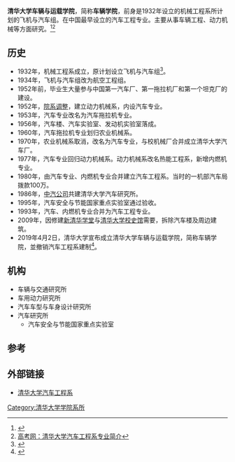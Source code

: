 {{Infobox University Department
 |名称              = 清华大学车辆与运载学院
 |其他名称        = chool of Vehicle and Mobility, Tsinghua University
 |徽标              =
 |徽标说明        =
 |隶属              =[[清华大学|清华大学]][[清华大学机械工程学院|机械工程学院]]
 |建立时间        =1980年
 |关闭时间        =
 |类型              =系
 |下属              =
 |主管官员        =
 |主席              =
 |党委书记        =
 |院长              =
 |系主任           =[[李克强_(教授)|李克强]]
 |所长              =
 |部长              =
 |主任              =
 |头衔              =
 |头衔人名        =
 |教师              =
 |员工              =
 |学生              =
 |本科生           =
 |研究生           =
 |博士生           =
 |其他学生        =
 |地址              = {{CHN}}[[北京市|北京市]][[海淀区|海淀区]][[清华园|清华园]]
 |国家              =
 |省                 =
 |市                 =
 |坐标              =
 |网址              =http://dae.tsinghua.edu.cn/
 |标志              =
 |脚注              =
}}
'''清华大学车辆与运载学院'''，简称'''车辆学院'''，前身是1932年设立的机械工程系所计划的飞机与汽车组。在中国最早设立的汽车工程专业。主要从事车辆工程、动力机械等方面研究。<ref>{{Cite web |url=http://dae.tsinghua.edu.cn/index.php?id=111 |title=清华大学汽车工程系：本系综述 |access-date=2010-10-02 |archive-url=https://web.archive.org/web/20100428003917/http://dae.tsinghua.edu.cn/index.php?id=111 |archive-date=2010-04-28 |dead-url=yes }}</ref><ref>[http://gaokao.eduu.com/e/20090424/4b8bc9f10e961.shtml 高考网：清华大学汽车工程系专业简介]</ref>

== 历史 ==
*1932年，机械工程系成立，原计划设立飞机与汽车组<ref>{{Cite web |url=http://dae.tsinghua.edu.cn/index.php?id=112 |title=清华大学汽车工程系历史沿革 |access-date=2010-10-02 |archive-url=https://web.archive.org/web/20100428003922/http://dae.tsinghua.edu.cn/index.php?id=112 |archive-date=2010-04-28 |dead-url=yes }}</ref>。
*1934年，飞机与汽车组改为航空工程组。
*1952年前，毕业生大量参与中国第一汽车厂、第一拖拉机厂和第一个坦克厂的建设。
*1952年，[[院系调整|院系调整]]，建立动力机械系，内设汽车专业。
*1953年，汽车专业改名为汽车拖拉机专业。
*1956年，汽车楼、汽车实验室、发动机实验室落成。
*1960年，汽车拖拉机专业划归农业机械系。
*1970年，农业机械系取消，改名为汽车专业，与校机械厂合并成立清华大学汽车厂。
*1977年，汽车专业回归动力机械系。动力机械系改名热能工程系，新增内燃机专业。
*1980年，由汽车专业、内燃机专业合并建立汽车工程系。当时的一机部汽车局拨款100万。
*1986年，[[中汽公司|中汽公司]]共建清华大学汽车研究所。
*1995年，汽车安全与节能国家重点实验室通过验收。
*1993年，汽车、内燃机专业合并为汽车工程专业。
*2009年，因修建[[新清华学堂|新清华学堂]]与[[清华大学校史馆|清华大学校史馆]]需要，拆除汽车楼及周边建筑。
*2019年4月2日，清华大学宣布成立清华大学车辆与运载学院，简称车辆学院，並撤销汽车工程系建制<ref>{{Cite web|url=http://www.xinhuanet.com/auto/2019-04/04/c_1124325830.htm|work=新华网|accessdate=2019-04-05|author=刘牧平|date=2019-04-04|title=清华大学成立车辆与运载学院|archiveurl=https://web.archive.org/web/20190405150020/http://www.xinhuanet.com/auto/2019-04/04/c_1124325830.htm|deadurl=yes|archivedate=2019-04-05|language=zh-cn}}</ref>。

==机构==
*车辆与交通研究所
*车用动力研究所
*汽车车型与车身设计研究所
*汽车研究所
**汽车安全与节能国家重点实验室
== 参考 ==
{{Reflist}}
==外部链接==
* [https://web.archive.org/web/20100426112546/http://dae.tsinghua.edu.cn/ 清华大学汽车工程系]

{{清华大学/院系}}
[[Category:清华大学学院系所|Category:清华大学学院系所]]